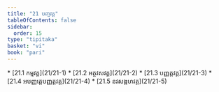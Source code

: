 ```yaml
---
title: "21 បញ្ចវគ្គ"
tableOfContents: false
sidebar:
  order: 15
type: "tipitaka"
basket: "vi"
book: "pari"
---
```



<DynamicBreadcrumb />



<TableOfContents book="pari" section="21">
* [21.1 កម្មវគ្គ](21/21-1)
* [21.2 អត្ថវសវគ្គ](21/21-2)
* [21.3 បញ្ញត្តវគ្គ](21/21-3)
* [21.4 អបញ្ញត្តេបញ្ញត្តវគ្គ](21/21-4)
* [21.5 នវសង្គហវគ្គ](21/21-5)
</TableOfContents>